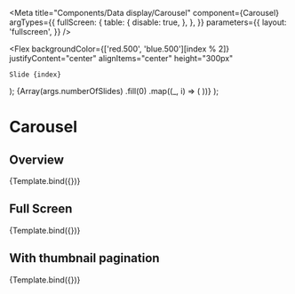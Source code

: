 

<Meta
  title="Components/Data display/Carousel"
  component={Carousel}
  argTypes={{
    fullScreen: {
      table: {
        disable: true,
      },
    },
  }}
  parameters={{
    layout: 'fullscreen',
  }}
/>

  <Flex
    backgroundColor={['red.500', 'blue.500'][index % 2]}
    justifyContent="center"
    alignItems="center"
    height="300px"
  >
    Slide {index}
  </Flex>
);

  <FullHeight>
    <Carousel
      {...args}
      onSlideClick={args.onSlideClick ? action('onSlideClick') : undefined}
    >
      {Array(args.numberOfSlides)
        .fill(0)
        .map((_, i) => (
          <Slide index={i + 1} key={`slide-${i + 1}`} fullScreen={args.fullScreen} />
        ))}
    </Carousel>
  </FullHeight>
);

# Carousel

## Overview

<Canvas>
  <Story
    name="Overview"
    args={{
      startIndex: 0,
      onSlideClick: true,
      fullScreen: false,
      numberOfSlides: 6
    }}
  >
    {Template.bind({})}
  </Story>
</Canvas>

## Full Screen

<Canvas>
  <Story
    name="Full screen"
    args={{
      startIndex: 0,
      onSlideClick: true,
      fullScreen: true,
      numberOfSlides: 6
    }}
  >
    {Template.bind({})}
  </Story>
</Canvas>

## With thumbnail pagination

<Canvas>
  <Story
    name="With thumbnail pagination"
    args={{
      startIndex: 0,
      onSlideClick: true,
      fullScreen: true,
      pagination: "thumbnails",
      numberOfSlides: 6
    }}
  >
    {Template.bind({})}
  </Story>
</Canvas>
